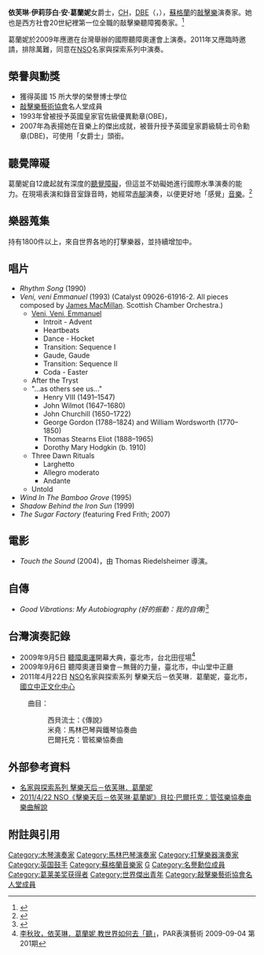 {{Infobox musical artist <!-- See Wikipedia:WikiProject Musicians -->
| Name                = 依芙琳·葛蘭妮女爵士
| Img                 = Evelyn-glennie.jpg
| Img_capt            = 依芙琳．葛蘭妮於 2004 年在 Moers Festival 演奏
| Img_size            = 200px
| Landscape           =
| Background          = non_vocal_instrumentalist
| Birth_name          = Evelyn Elizabeth Ann Glennie
| Alias               =
| Born                = {{Birth date and age|1965|07|19|df=y}} <br /> <small> {{flagicon|SCO}} [[蘇格蘭|蘇格蘭]][[阿伯丁郡|阿伯丁郡]] </small>
| Died                =
| Origin              =
| Instrument          = [[敲擊樂器|敲擊樂器]]
| Genre               =
| Occupation          = 打擊樂演奏家
| Years_active        =}}

'''依芙琳·伊莉莎白·安·葛蘭妮'''女爵士，[[名譽勳位|CH]]，[[英帝國女爵級司令勳章|DBE]]（{{lang-en|Dame '''Evelyn Elizabeth Ann Glennie'''}}，{{bd|1965年|7月19日|||Glennie, Dame Evelyn}}），[[蘇格蘭|蘇格蘭]]的[[敲擊樂|敲擊樂]]演奏家。她也是西方社會20世紀裡第一位全職的敲擊樂聽障獨奏家。<ref>{{cite book
|title = Voices of the Oral Deaf: Fourteen Role Models Speak Out
|first = Jim
|last = Reisler
|publisher = McFarland
|location = Jefferson, NC
|year = 2002
|isbn = 0786412666
|url = http://books.google.com/books?id=n-vHKNni8ZkC
|pages = 39}}</ref>

葛蘭妮於2009年應邀在台灣舉辦的國際聽障奧運會上演奏。2011年又應臨時邀請，排除萬難，同意在[[國家交響樂團_(台灣)|NSO]]名家與探索系列中演奏。

==榮譽與勳獎==

* 獲得英國 15 所大學的榮譽博士學位
* [[敲擊樂藝術協會|敲擊樂藝術協會]]名人堂成員
* 1993年曾被授予英國皇家官佐級優異勳章(OBE)，
* 2007年為表揚她在音樂上的傑出成就，被晉升授予英國皇家爵級騎士司令勳章(DBE)，可使用「女爵士」頭銜。

==聽覺障礙==

葛蘭妮自12歲起就有深度的[[聾|聽覺障礙]]，但這並不妨礙她進行國際水準演奏的能力。在現場表演和錄音室錄音時，她經常[[赤腳|赤腳]]演奏，以便更好地「感覺」[[音樂|音樂]]。<ref>{{cite web |url=http://www.pbs.org/newshour/bb/entertainment/jan-june99/drummer_6-14.html |title=PBS Interview, Jun 14 1999 |accessdate=2011-04-21 |archive-date=2014-01-22 |archive-url=https://web.archive.org/web/20140122001313/http://www.pbs.org/newshour/bb/entertainment/jan-june99/drummer_6-14.html |dead-url=no }}</ref>

==樂器蒐集==

持有1800件以上，來自世界各地的打擊樂器，並持續增加中。

==唱片==
* ''Rhythm Song'' (1990)
* ''Veni, veni Emmanuel'' (1993) (Catalyst 09026-61916-2. All pieces composed by [[James_MacMillan_(composer)|James MacMillan]]. Scottish Chamber Orchestra.)
** [[Veni,_Veni,_Emmanuel|Veni, Veni, Emmanuel]]
*** Introit - Advent
*** Heartbeats
*** Dance - Hocket
*** Transition: Sequence I
*** Gaude, Gaude
*** Transition: Sequence II
*** Coda - Easter
** After the Tryst
** "...as others see us..."
*** Henry VIII (1491–1547)
*** John Wilmot (1647–1680)
*** John Churchill (1650–1722)
*** George Gordon (1788–1824) and William Wordsworth (1770–1850)
*** Thomas Stearns Eliot (1888–1965)
*** Dorothy Mary Hodgkin (b. 1910)
** Three Dawn Rituals
*** Larghetto
*** Allegro moderato
*** Andante
** Untold
* ''Wind In The Bamboo Grove'' (1995)
* ''Shadow Behind the Iron Sun'' (1999)
* ''The Sugar Factory'' (featuring Fred Frith; 2007)

==電影==
* ''Touch the Sound'' (2004)，由 Thomas Riedelsheimer 導演。

==自傳==

* ''Good Vibrations: My Autobiography (好的振動：我的自傳)''<ref>{{cite book
 | isbn = 0091743052 
 | author = Evelyn Glennie
 | title = Good Vibrations: My Autobiography
 | publisher = Hutchinson
 | date = May 3, 1990
}}</ref>

==台灣演奏記錄==

* 2009年9月5日 [[聽障奧林匹克運動會|聽障奧運]]開幕大典，臺北市，台北田徑場<ref>[http://mag.chinatimes.com/mag-cnt.aspx?artid=1647 李秋玫，依芙琳．葛蘭妮 教世界如何去「聽」]{{Dead link|date=2019年11月 |bot=InternetArchiveBot |fix-attempted=yes }}，PAR表演藝術 2009-09-04 第201期</ref>
* 2009年9月6日 聽障奧運音樂會－無聲的力量，臺北市，中山堂中正廳
* 2011年4月22日 [[國家交響樂團_(台灣)|NSO]]名家與探索系列 擊樂天后－依芙琳．葛蘭妮，臺北市，[[國立中正文化中心|國立中正文化中心]]
: 曲目：
:: 西貝流士：《傳說》
:: 米堯：馬林巴琴與鐵琴協奏曲
:: 巴爾托克：管絃樂協奏曲

==外部參考資料==
*[http://nso.ntch.edu.tw/program/detail/id/190 名家與探索系列 擊樂天后－依芙琳．葛蘭妮]{{Dead link}}
*[https://web.archive.org/web/20110204023947/http://www.ntch.edu.tw/program/show/40408e952944124f0129441562e2001a 2011/4/22 NSO《擊樂天后－依芙琳‧葛蘭妮》貝拉‧巴爾托克：管弦樂協奏曲 樂曲解說]

==附註與引用==
{{reflist}}

{{Authority control}}
{{DEFAULTSORT:Glennie, Dame Evelyn}}
[[Category:木琴演奏家|Category:木琴演奏家]]
[[Category:馬林巴琴演奏家|Category:馬林巴琴演奏家]]
[[Category:打擊樂器演奏家|Category:打擊樂器演奏家]]
[[Category:英国鼓手|Category:英国鼓手]]
[[Category:蘇格蘭音樂家|Category:蘇格蘭音樂家]]
[[Category:DBE勳銜|G]]
[[Category:名譽勳位成員|Category:名譽勳位成員]]
[[Category:葛莱美奖获得者|Category:葛莱美奖获得者]]
[[Category:世界傑出青年|Category:世界傑出青年]]
[[Category:敲擊樂藝術協會名人堂成員|Category:敲擊樂藝術協會名人堂成員]]